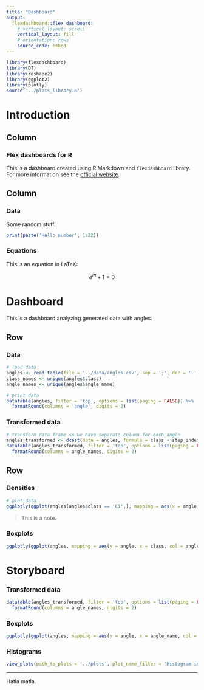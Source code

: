 ```yaml
---
title: "Dashboard"
output:
  flexdashboard::flex_dashboard:
    # vertical_layout: scroll
    vertical_layout: fill
    # orientation: rows
    source_code: embed
---
```


```r
library(flexdashboard)
library(DT)
library(reshape2)
library(ggplot2)
library(plotly)
source('../plots_library.R')
```

Introduction {data-orientation=columns}
=============================================================================

Column {data-width=600}
-----------------------------------------------------------------------------

### Flex dashboards for R

This is a dashboard created using R Markdown and `flexdashboard` library.
For more information see the [official website](http://rmarkdown.rstudio.com/flexdashboard/index.html).

Column {data-width=400}
-----------------------------------------------------------------------------

### Data

Some random stuff.

```r
print(paste('Hello number', 1:22))
```


### Equations

This is an equation in LaTeX:

$$ e^{i \pi} + 1 = 0 $$


Dashboard {data-orientation=rows}
=============================================================================
This is a dashboard analyzing generated data with angles.

Row {.tabset}
-----------------------------------------------------------------------------

### Data 
```r
# load data
angles <- read.table(file = '../data/angles.csv', sep = ';', dec = '.', header = T, stringsAsFactors = F)
class_names <- unique(angles$class)
angle_names <- unique(angles$angle_name)

# print data
datatable(angles, filter = 'top', options = list(paging = FALSE)) %>%
  formatRound(columns = 'angle', digits = 2)
```

### Transformed data
```r
# transform data frame so we have separate column for each angle
angles_transformed <- dcast(data = angles, formula = class + step_index ~ angle_names, value.var = 'angle')
datatable(angles_transformed, filter = 'top', options = list(paging = FALSE)) %>%
  formatRound(columns = angle_names, digits = 2)
```


Row {.tabset .tabset-fade}
-----------------------------------------------------------------------------

### Densities
```r
# plot data
ggplotly(ggplot(angles[angles$class == 'C1',], mapping = aes(x = angle, colour = angle_name)) + geom_density(adjust=2) + ggtitle('Class C1'))
```

> This is a note.

### Boxplots
```r
ggplotly(ggplot(angles, mapping = aes(y = angle, x = class, col = angle_name)) + geom_boxplot())
```


Storyboard {.storyboard}
=============================================================================

### Transformed data
```r
datatable(angles_transformed, filter = 'top', options = list(paging = FALSE)) %>%
  formatRound(columns = angle_names, digits = 2)
```


### Boxplots

```r
ggplotly(ggplot(angles, mapping = aes(y = angle, x = angle_name, col = class)) + geom_boxplot())
```


### Histograms

```r
view_plots(path_to_plots = '../plots', plot_name_filter = 'Histogram interactive', type = 'iframe')
```

***

Hatla matla.